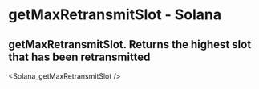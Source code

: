 # getMaxRetransmitSlot - Solana

## getMaxRetransmitSlot. Returns the highest slot that has been retransmitted


<Solana_getMaxRetransmitSlot />
